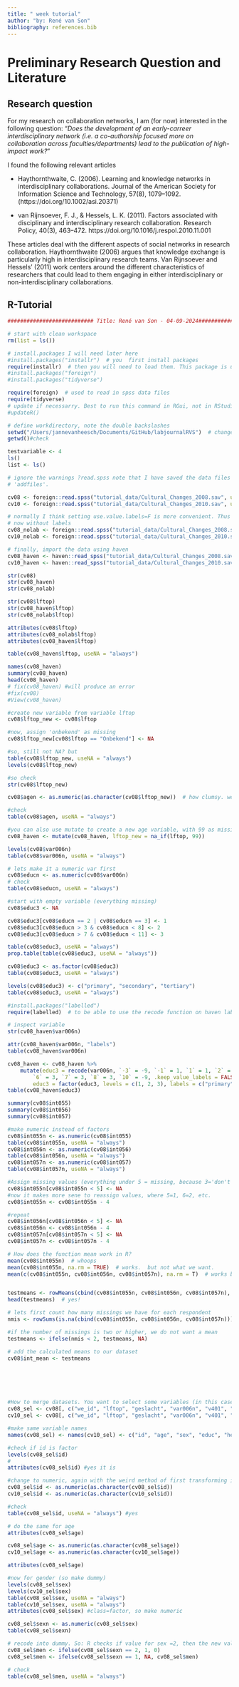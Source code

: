 ```yaml
---
title: " week tutorial"
author: "by: René van Son"
bibliography: references.bib
---
```

# Preliminary Research Question and Literature

## Research question
For my research on collaboration networks, I am (for now) interested in the following question: 
"*Does the development of an early-carreer interdisciplinary network (i.e. a co-authorship focused more on collaboration across faculties/departments) lead to the publication of high-impact work?*"

I found the following relevant articles 

- Haythornthwaite, C. (2006). Learning and knowledge networks in interdisciplinary collaborations. Journal of the American Society for Information Science and Technology, 57(8), 1079–1092. (https://doi.org/10.1002/asi.20371) 

- van Rijnsoever, F. J., & Hessels, L. K. (2011). Factors associated with disciplinary and interdisciplinary research collaboration. Research Policy, 40(3), 463–472. https://doi.org/10.1016/j.respol.2010.11.001

These articles deal with the different aspects of social networks in research collaboration. Haythornthwaite (2006) argues that knowledge exchange is particularly high in interdisciplinary research teams. Van Rijnsoever and Hessels' (2011) work centers around the different characteristics of researchers that could lead to them engaging in either interdisciplinary or non-interdisciplinary collaborations.   

## R-Tutorial
```r
########################### Title: René van Son - 04-09-2024#################

# start with clean workspace
rm(list = ls())
```


```r
# install.packages I will need later here
#install.packages("installr")  # you  first install packages
require(installr)  # then you will need to load them. This package is used to simply update R
#install.packages("foreign")
#install.packages("tidyverse")

```


```r
require(foreign)  # used to read in spss data files
require(tidyverse)
# update if necessarry. Best to run this command in RGui, not in RStudio.
#updateR()
```


```r
# define workdirectory, note the double backslashes
setwd("/Users/jannevanheesch/Documents/GitHub/labjournalRVS")  # change to your own workdirectory
getwd()#check

testvariable <- 4
ls()
list <- ls()

# ignore the warnings ?read.spss note that I have saved the data files in a folder called
# 'addfiles'.

cv08 <- foreign::read.spss("tutorial_data/Cultural_Changes_2008.sav", use.value.labels = T, to.data.frame = T)
cv10 <- foreign::read.spss("tutorial_data/Cultural_Changes_2010.sav", use.value.labels = T, to.data.frame = T)

# normally I think setting use.value.labels=F is more convenient. Thus lets load the data again but
# now without labels
cv08_nolab <- foreign::read.spss("tutorial_data/Cultural_Changes_2008.sav", use.value.labels = F, to.data.frame = T)
cv10_nolab <- foreign::read.spss("tutorial_data/Cultural_Changes_2010.sav", use.value.labels = F, to.data.frame = T)

# finally, import the data using haven
cv08_haven <- haven::read_spss("tutorial_data/Cultural_Changes_2008.sav")
cv10_haven <- haven::read_spss("tutorial_data/Cultural_Changes_2010.sav")

str(cv08) 
str(cv08_haven)
str(cv08_nolab)

str(cv08$lftop) 
str(cv08_haven$lftop)
str(cv08_nolab$lftop)

attributes(cv08$lftop)
attributes(cv08_nolab$lftop)
attributes(cv08_haven$lftop)

table(cv08_haven$lftop, useNA = "always")

names(cv08_haven)
summary(cv08_haven)
head(cv08_haven)
# fix(cv08_haven) #will produce an error
#fix(cv08)
#View(cv08_haven)

#create new variable from variable lftop
cv08$lftop_new <- cv08$lftop

#now, assign 'onbekend' as missing
cv08$lftop_new[cv08$lftop == "Onbekend"] <- NA

#so, still not NA? but 
table(cv08$lftop_new, useNA = "always")
levels(cv08$lftop_new)

#so check
str(cv08$lftop_new)

cv08$agen <- as.numeric(as.character(cv08$lftop_new))  # how clumsy. we first convert the factor to a string and then to a numeric variable.

#check
table(cv08$agen, useNA = "always")

#you can also use mutate to create a new age variable, with 99 as missing value. This is faster, but needs tidyverse.
cv08_haven <- mutate(cv08_haven, lftop_new = na_if(lftop, 99))

levels(cv08$var006n)
table(cv08$var006n, useNA = "always")

# lets make it a numeric var first
cv08$educn <- as.numeric(cv08$var006n)
# check
table(cv08$educn, useNA = "always")

#start with empty variable (everything missing)
cv08$educ3 <- NA

cv08$educ3[cv08$educn == 2 | cv08$educn == 3] <- 1
cv08$educ3[cv08$educn > 3 & cv08$educn < 8] <- 2
cv08$educ3[cv08$educn > 7 & cv08$educn < 11] <- 3

table(cv08$educ3, useNA = "always")
prop.table(table(cv08$educ3, useNA = "always"))

cv08$educ3 <- as.factor(cv08$educ3)
table(cv08$educ3, useNA = "always")

levels(cv08$educ3) <- c("primary", "secondary", "tertiary")
table(cv08$educ3, useNA = "always")

#install.packages("labelled")
require(labelled)  # to be able to use the recode function on haven labelled variables

# inspect variable
str(cv08_haven$var006n)

attr(cv08_haven$var006n, "labels")
table(cv08_haven$var006n)

cv08_haven <- cv08_haven %>%
    mutate(educ3 = recode(var006n, `-3` = -9, `-1` = 1, `1` = 1, `2` = 2, `3` = 2, `4` = 2, `5` = 2,
        `6` = 3, `7` = 3, `8` = 3, `10` = -9, .keep_value_labels = FALSE), educ3 = na_if(educ3, -9),
        educ3 = factor(educ3, levels = c(1, 2, 3), labels = c("primary", "secondary", "tertiary")))
table(cv08_haven$educ3)

summary(cv08$int055)
summary(cv08$int056)
summary(cv08$int057)

#make numeric instead of factors
cv08$int055n <- as.numeric(cv08$int055)
table(cv08$int055n, useNA = "always")
cv08$int056n <- as.numeric(cv08$int056)
table(cv08$int056n, useNA = "always")
cv08$int057n <- as.numeric(cv08$int057)
table(cv08$int057n, useNA = "always")

#Assign missing values (everything under 5 = missing, because 3='don't know')
cv08$int055n[cv08$int055n < 5] <- NA
#now it makes more sene to reassign values, where 5=1, 6=2, etc.
cv08$int055n <- cv08$int055n - 4

#repeat
cv08$int056n[cv08$int056n < 5] <- NA
cv08$int056n <- cv08$int056n - 4
cv08$int057n[cv08$int057n < 5] <- NA
cv08$int057n <- cv08$int057n - 4

# How does the function mean work in R?
mean(cv08$int055n)  # whoops
mean(cv08$int055n, na.rm = TRUE)  # works.  but not what we want.
mean(c(cv08$int055n, cv08$int056n, cv08$int057n), na.rm = T)  # works but not what we want.


testmeans <- rowMeans(cbind(cv08$int055n, cv08$int056n, cv08$int057n), na.rm = T)
head(testmeans)  # yes!

# lets first count how many missings we have for each respondent
nmis <- rowSums(is.na(cbind(cv08$int055n, cv08$int056n, cv08$int057n)))

#if the number of missings is two or higher, we do not want a mean
testmeans <- ifelse(nmis < 2, testmeans, NA)

# add the calculated means to our dataset
cv08$int_mean <- testmeans







```




```r
#How to merge datasets. You want to select some variables (in this case: sex, education, health, region, age, and id). For both 08 and 10.
cv08_sel <- cv08[, c("we_id", "lftop", "geslacht", "var006n", "v401", "landd")]
cv10_sel <- cv08[, c("we_id", "lftop", "geslacht", "var006n", "v401", "landd")]

#make same variable names 
names(cv08_sel) <- names(cv10_sel) <- c("id", "age", "sex", "educ", "health", "region")

#check if id is factor
levels(cv08_sel$id)
#
attributes(cv08_sel$id) #yes it is

#change to numeric, again with the weird method of first transforming it to string
cv08_sel$id <- as.numeric(as.character(cv08_sel$id))
cv10_sel$id <- as.numeric(as.character(cv10_sel$id))

#check
table(cv08_sel$id, useNA = "always") #yes

# do the same for age
attributes(cv08_sel$age)

cv08_sel$age <- as.numeric(as.character(cv08_sel$age))
cv10_sel$age <- as.numeric(as.character(cv10_sel$age))

attributes(cv08_sel$age)

#now for gender (so make dummy)
levels(cv08_sel$sex)
levels(cv10_sel$sex)
table(cv08_sel$sex, useNA = "always")
table(cv10_sel$sex, useNA = "always")
attributes(cv08_sel$sex) #class=factor, so make numeric

cv08_sel$sexn <- as.numeric(cv08_sel$sex)
table(cv08_sel$sexn)

# recode into dummy. So: R checks if value for sex =2, then the new value=1. All other old values get 0. 
cv08_sel$men <- ifelse(cv08_sel$sexn == 2, 1, 0)
cv08_sel$men <- ifelse(cv08_sel$sexn == 1, NA, cv08_sel$men)

# check
table(cv08_sel$men, useNA = "always")


```



